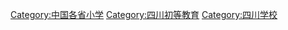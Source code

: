[[Category:中国各省小学|Category:中国各省小学]]
[[Category:四川初等教育|Category:四川初等教育]]
[[Category:四川学校|Category:四川学校]]